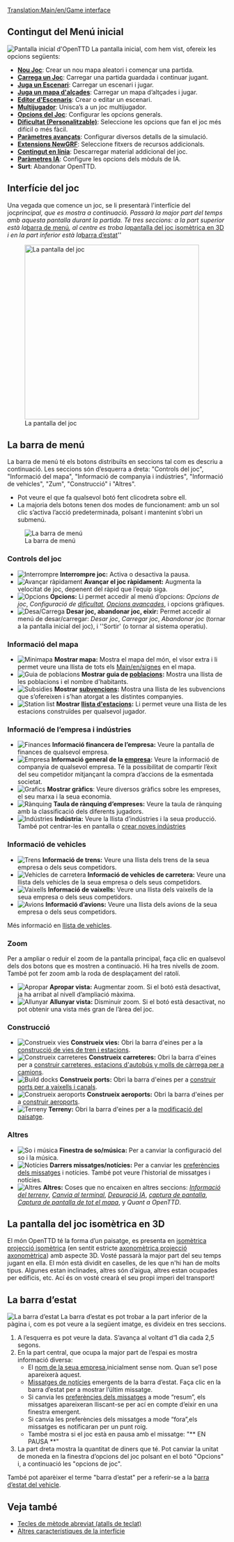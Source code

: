 [[Translation:Main/en/Game interface]]{{en/-}}{{ca/Taula de contingut}}
==Contingut del Menú inicial==
[[File:ca/Intro screen.png|frame|center|Pantalla inicial d'OpenTTD]]
La pantalla inicial, com hem vist, ofereix les opcions següents:
* '''[[Main/ca/Nou Joc|Nou Joc]]''': Crear un nou mapa aleatori i començar una partida.
* '''[[Main/ca/Partides guardades|Carrega un Joc]]''': Carregar una partida guardada i continuar jugant.
* '''[[Main/ca/Escenari|Juga un Escenari]]''': Carregar un escenari i jugar.
* '''[[Main/ca/Mapa d'alçades|Juga un mapa d'alçades]]''': Carregar un mapa d’altçades i jugar.
* '''[[Main/ca/Editor d'Escenaris|Editor d'Escenaris]]''': Crear o editar un escenari.
* '''[[Main/ca/Multijugador|Multijugador]]''': Unisca’s a un joc multijugador.
* '''[[Main/ca/Finestra Opcions del Joc|Opcions del Joc]]''': Configurar les opcions generals.
* '''[[Main/ca/Dificultat|Dificultat (Personalitzable)]]''': Seleccione les opcions que fan el joc més difícil o més fàcil.
* '''[[Main/ca/Paràmetres avançats|Paràmetres avançats]]''': Configurar diversos detalls de la simulació.
* '''[[Main/ca/Extensions NewGRF|Extensions NewGRF]]''': Seleccione fitxers de recursos addicionals.
* '''[[Main/ca/Contingut en línia|Contingut en línia]]''': Descarregar material addicional del joc.
* '''[[Main/ca/Paràmetres IA|Paràmetres IA]]''': Configure les opcions dels mòduls de IA.
* '''Surt''': Abandonar OpenTTD.

==Interfície del joc==
Una vegada que comence un joc, se li presentarà l'interfície del joc'' principal, que es mostra a continuació. Passarà la major part del temps amb aquesta pantalla durant la partida. Té tres seccions: a la part superior està la ''[[Main/en/#La barra de menú|barra de menú]]'', al centre es troba la ''[[Main/en/#La pantalla del joc isomètrica en 3D|pantalla del joc isomètrica en 3D ]]'' i en la part inferior està la ''[[Main/en/#La barra d'estat|barra d’estat]]''

[[File:ca/interface.png|thumb|none|400px|La pantalla del joc]]

==La barra de menú==
La barra de menú té els botons distribuïts en seccions tal com es descriu a continuació. Les seccions són d’esquerra a dreta: "Controls del joc", "Informació del mapa", "Informació de companyia i indústries", "Informació de vehicles", "Zum", "Construcció" i "Altres".
* Pot veure el que fa qualsevol botó fent clicodreta sobre ell.
* La majoria dels botons tenen dos modes de funcionament: amb un sol clic s’activa l’acció predeterminada, polsant i mantenint s’obri un submenú.
[[File:en/Menu bar.png|none|frame|La barra de menú]]

===Controls del joc===
*[[File:en/Pause button.png|Interrompre]] '''Interrompre joc:''' Activa o desactiva la pausa.
*[[File:en/Fast Forward button.png|Avançar ràpidament]] '''Avançar el joc ràpidament:''' Augmenta la velocitat de joc, depenent del ràpid que l’equip siga.
*[[File:en/Options button.png|Opcions]] '''Opcions:''' Li permet accedir al menú d’opcions: ''Opcions de joc'', ''Configuració de [[Main/ca/Dificultat|dificultat]]'', ''[[Main/ca/Opcions avançades|Opcions avançades]]'', i opcions gràfiques.
*[[File:en/Save Load button.png|Desa/Carrega]] '''Desar joc, abandonar joc, eixir:''' Permet accedir al menú de desar/carregar: ''Desar joc'', ''Carregar joc'', ''Abandonar joc'' (tornar a la pantalla inicial del joc), i ''Sortir' (o tornar al sistema operatiu).

===Informació del mapa===
*[[File:en/Minimap button.png|Minimapa]] '''Mostrar mapa:''' Mostra el mapa del món, el visor extra i li permet veure una llista de tots els [[Main/en/signes]] en el mapa.
*[[File:en/Town directory button.png|Guia de poblacions]] '''Mostrar guia de [[Main/ca/Població|poblacions]]:''' Mostra una llista de les poblacions i el nombre d'habitants.
*[[File:en/Subsidies button.png|Subsidies]] '''Mostrar [[Main/ca/Subvencions|subvencions]]:''' Mostra una llista de les subvencions que s’ofereixen i s’han atorgat a les distintes companyies.
*[[File:en/Station list button.png|Station list]] '''Mostrar [[Main/ca/Llista d’estacions|llista d'estacions]]:''' Li permet veure una llista de les estacions construïdes per qualsevol jugador.

===Informació de l’empresa i indústries===
*[[File:en/Finances screen button.png|Finances]] '''Informació financera de l’empresa:''' Veure la pantalla de finances de qualsevol empresa.
*[[File:en/Company information button.png|Empresa]] '''Informació general de la [[Main/es/Empresa|empresa]]:''' Veure la informació de companyia de qualsevol empresa. Té la possibilitat de compartir l’èxit del seu competidor mitjançant la compra d’accions de la esmentada societat.
*[[File:en/Graphs button.png|Grafics]] '''Mostrar gràfics''': Veure diversos gràfics sobre les empreses, el seu marxa i la seua economia.
*[[File:en/Company league table button.png|Rànquing]] '''Taula de rànquing d’empreses:''' Veure la taula de rànquing amb la classificació dels diferents jugadors.
*[[File:en/Industry button.png|Indústries]] '''Indústria:''' Veure la llista d’indústries i la seua producció. També pot centrar-les en pantalla o [[Main/en/Industries/Ca#Crear noves indústries|crear noves indústries]]

===Informació de vehicles===
*[[File:en/Train Information button.png|Trens]] '''Informació de trens:''' Veure una llista dels trens de la seua empresa o dels seus competidors.
*[[File:en/Road Vehicle Information button.png|Vehicles de carretera]] '''Informació de vehicles de carretera:''' Veure una llista dels vehicles de la seua empresa o dels seus competidors.
*[[File:en/Ship Information button.png|Vaixells]] '''Informació de vaixells:''' Veure una llista dels vaixells de la seua empresa o dels seus competidors.
*[[File:en/Aircraft Information button.png|Avions]] '''Informació d’avions:''' Veure una llista dels avions de la seua empresa o dels seus competidors.

Més informació en [[Main/ca/Llista de vehicles|llista de vehicles]].

===Zoom===
Per a ampliar o reduir el zoom de la pantalla principal, faça clic en qualsevol dels dos botons que es mostren a continuació. Hi ha tres nivells de zoom. També pot fer zoom amb la roda de desplaçament del ratolí.
*[[File:en/Zoom in button.png|Apropar]] '''Apropar vista:''' Augmentar zoom. Si el botó està desactivat, ja ha arribat al nivell d’ampliació màxima.
*[[File:en/Zoom out button.png|Allunyar]] '''Allunyar vista:''' Disminuir zoom. Si el botó està desactivat, no pot obtenir una vista més gran de l’àrea del joc.

===Construcció===
*[[File:en/Railroad build button.png|Construeix vies]] '''Construeix vies:''' Obri la barra d'eines per a la [[Main/ca/Construcció de ferrocarril|construcció de vies de tren i estacions]].
*[[File:en/Road build button.png|Construeix carreteres]] '''Construeix carreteres:''' Obri la barra d'eines per a [[Main/ca/Construir carreteres|construir carreteres, estacions d'autobús y molls de càrrega per a camions]].
*[[File:en/Dock build button.png|Build docks]] '''Construeix ports:''' Obri la barra d'eines per a [[Main/ca/Construir rutes marítimes|construir ports per a vaixells i canals]].
*[[File:en/Airport build button.png|Construeix aeroports]] '''Construeix aeroports:''' Obri la barra d'eines per a [[Main/ca/Construir aeroports|construir aeroports]].
*[[File:en/Landscaping button.png|Terreny]] '''Terreny:''' Obri la barra d'eines per a la [[Main/ca/Paisatge|modificació del paisatge]].

===Altres===
*[[File:en/Sound Music button.png|So i música]] '''Finestra de so/música:''' Per a canviar la configuració del so i la música.
*[[File:en/News button.png|Notícies]] '''Darrers missatges/notícies:''' Per a canviar les [[Main/ca/Preferències dels Missatges|preferències dels missatges]] i notícies. També pot veure l’historial de missatges i notícies.
*[[File:en/Other button.png|Altres]] '''Altres:''' Coses que no encaixen en altres seccions: ''[[Main/ca/Informació del terreny|Informació del terreny]]'', ''[[Main/ca/Terminal|Canvia al terminal]]'', ''[[Main/ca/Depuració IA|Depuració IA]]'', ''[[Main/ca/Captura de pantalla|captura de pantalla]]'', ''[[Main/es/Captura de pantalla de tot el mapa|Captura de pantalla de tot el mapa]]'', y ''Quant a OpenTTD''.

==La pantalla del joc isomètrica en 3D==
El món OpenTTD té la forma d’un paisatge, es presenta en [http://www.wikipedia.org/wiki/ca:projecció isomètrica projecció isomètrica] (en sentit estricte [http://www.wikipedia.org/wiki/ca:projecció axonomètrica projecció axonomètrica]) amb aspecte 3D. Vosté passarà la major part del seu temps jugant en ella. El món està dividit en caselles, de les que n'hi han de molts tipus. Algunes estan inclinades, altres són d’aigua, altres estan ocupades per edificis, etc. Ací és on vosté crearà el seu propi imperi del transport!

==La barra d’estat==
[[File:ca/status-bar.png|none|frame|La barra d’estat]]
La barra d’estat es pot trobar a la part inferior de la pàgina i, com es pot veure a la següent imatge, es divideix en tres seccions.
#A l’esquerra es pot veure la data. S’avança al voltant d’1 dia cada 2,5 segons.
#En la part central, que ocupa la major part de l’espai es mostra informació diversa:
#*El [[Main/ca/Empresa de transports|nom de la seua empresa]],inicialment sense nom. Quan se’l pose apareixerà aquest.
#*[[Main/ca/Missatges de notícies|Missatges de notícies]] emergents de la barra d’estat. Faça clic en la barra d’estat per a mostrar l’últim missatge.
#*Si canvia les [[Main/ca/Preferències dels Missatges|preferències dels missatges]] a mode “resum”, els missatges apareixeran lliscant-se per ací en compte d’eixir en una finestra emergent.
#*Si canvia les preferències dels missatges a mode “fora”,els missatges es notificaran per un punt roig.
#* També mostra si el joc està en pausa amb el missatge: "** EN PAUSA **"
#La part dreta mostra la quantitat de diners que té. Pot canviar la unitat de moneda en la finestra d’opcions del joc polsant en el botó "Opcions" i, a continuació les "opcions de joc".

També pot aparèixer el terme "barra d’estat" per a referir-se a la [[Main/ca/Barra d’estat|barra d’estat del vehicle]].

==Veja també==
* [[Main/ca/Tecles de mètode abreviat|Tecles de mètode abreviat (atalls de teclat)]]
* [[Main/ca/Altres característiques de la interfície|Altres característiques de la interfície]]